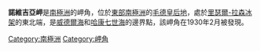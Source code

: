 {{coord|71|20|S|12|18|W|display=title|type:landmark_region:AQ}} 

'''諾維吉亞岬'''是[[南極洲|南極洲]]的岬角，位於[[東部南極洲|東部南極洲]]的[[毛德皇后地|毛德皇后地]]，處於[[里瑟爾-拉森冰架|里瑟爾-拉森冰架]]的東北端，是[[威德爾海|威德爾海]]和[[哈康七世海|哈康七世海]]的邊界點，該岬角在1930年2月被發現。

{{Antarctica-geo-stub}}
[[Category:南極洲|Category:南極洲]]
[[Category:岬角|Category:岬角]]
